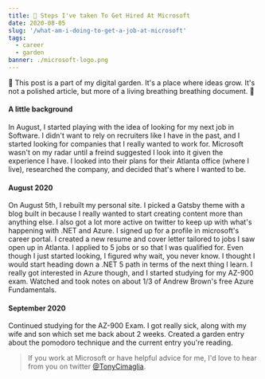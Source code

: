 ```yaml
---
title: 🌱 Steps I've taken To Get Hired At Microsoft
date: 2020-08-05
slug: '/what-am-i-doing-to-get-a-job-at-microsoft'
tags:
  - career
  - garden
banner: ./microsoft-logo.png
---
```


🌱 This post is a part of my digital garden. It's a place where ideas grow.
It's not a polished article, but more of a living breathing breathing document. 🌱

#### A little background

In August, I started playing with the idea of looking for my next job in Software.
I didn't want to rely on recruiters like I have in the past, and I started looking for companies that I really wanted to work for.
Microsoft wasn't on my radar until a freind suggested I look into it given the experience I have.
I looked into their plans for their Atlanta office (where I live), researched the company, and decided that's where I wanted to be.

#### August 2020

On August 5th, I rebuilt my personal site. I picked a Gatsby theme with a blog built in because I really wanted to start creating content more than anything else.
I also got a lot more active on twitter to keep up with what's happening with .NET and Azure.
I signed up for a profile in microsoft's career portal.
I created a new resume and cover letter tailored to jobs I saw open up in Atlanta.
I applied to 5 jobs or so that I was qualified for. Even though I just started looking, I figured why wait, you never know.
I thought I would start heading down a .NET 5 path in terms of the next thing I learn.
I really got interested in Azure though, and I started studying for my AZ-900 exam.
Watched and took notes on about 1/3 of Andrew Brown's free Azure Fundamentals.

#### September 2020

Continued studying for the AZ-900 Exam.
I got really sick, along with my wife and son which set me back about 2 weeks.
Created a garden entry about the pomodoro technique and the current entry you're reading.

> If you work at Microsoft or have helpful advice for me, I'd love to hear from you on twitter [@TonyCimaglia](https://twitter.com/TonyCimaglia 'Tony Cimaglia').

